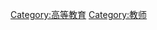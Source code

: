 {{Commonscat|Academics by university or college}}

[[Category:高等教育|Category:高等教育]]
[[Category:教师‎|Category:教师‎]]